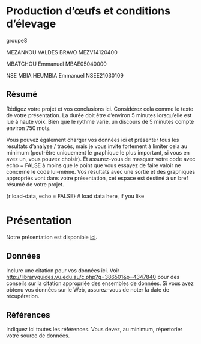 Production d'œufs et conditions d'élevage
================

groupe8

MEZANKOU VALDES BRAVO MEZV14120400

MBATCHOU Emmanuel MBAE05040000

NSE MBIA HEUMBIA Emmanuel NSEE21030109



## Résumé

Rédigez votre projet et vos conclusions ici. Considérez cela comme le
texte de votre présentation. La durée doit être d’environ 5 minutes
lorsqu’elle est lue à haute voix. Bien que le rythme varie, un discours
de 5 minutes compte environ 750 mots.

Vous pouvez également charger vos données ici et présenter tous les
résultats d’analyse / tracés, mais je vous invite fortement à limiter
cela au minimum (peut-être uniquement le graphique le plus important, si
vous en avez un, vous pouvez choisir). Et assurez-vous de masquer votre
code avec echo = FALSE à moins que le point que vous essayez de faire
valoir ne concerne le code lui-même. Vos résultats avec une sortie et
des graphiques appropriés vont dans votre présentation, cet espace est
destiné à un bref résumé de votre projet.

{r load-data, echo = FALSE} \# load data here, if you like

# Présentation

Notre présentation est disponible [ici](presentation/presentation.html).

## Données

Inclure une citation pour vos données ici. Voir
<http://libraryguides.vu.edu.au/c.php?g=386501&p=4347840> pour des
conseils sur la citation appropriée des ensembles de données. Si vous
avez obtenu vos données sur le Web, assurez-vous de noter la date de
récupération.

## Références

Indiquez ici toutes les références. Vous devez, au minimum, répertorier
votre source de données.
